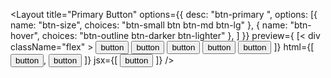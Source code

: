
<Layout
  title="Primary Button"
  options={{
    desc: "btn-primary <btn-size> <btn-hover>",
    options: [{
      name: "btn-size",
      choices: "btn-small btn btn-md btn-lg"
    },
    {
      name: "btn-hover",
      choices: "btn-outline btn-darker btn-lighter"
    },
    ]
  }}
  preview={
    [< div className="flex" >
      <button class="btn-primary btn-xs btn-outline" >button</button>
      <button class="btn-primary btn-sm btn-lighter" >button</button>
      <button class="btn-primary btn btn-darker" >button</button>
      <button class="btn-primary btn-md btn-darker" >button</button>
      <button class="btn-primary btn-lg btn-darker" >button</button>
    </div >]}
  html={[
    <button class="btn-primary btn" >button</button>,
    <button class="btn-primary btn" >button</button>
  ]}
  jsx={[
    <button className="btn-primary btn">button</button>
  ]}
/>
